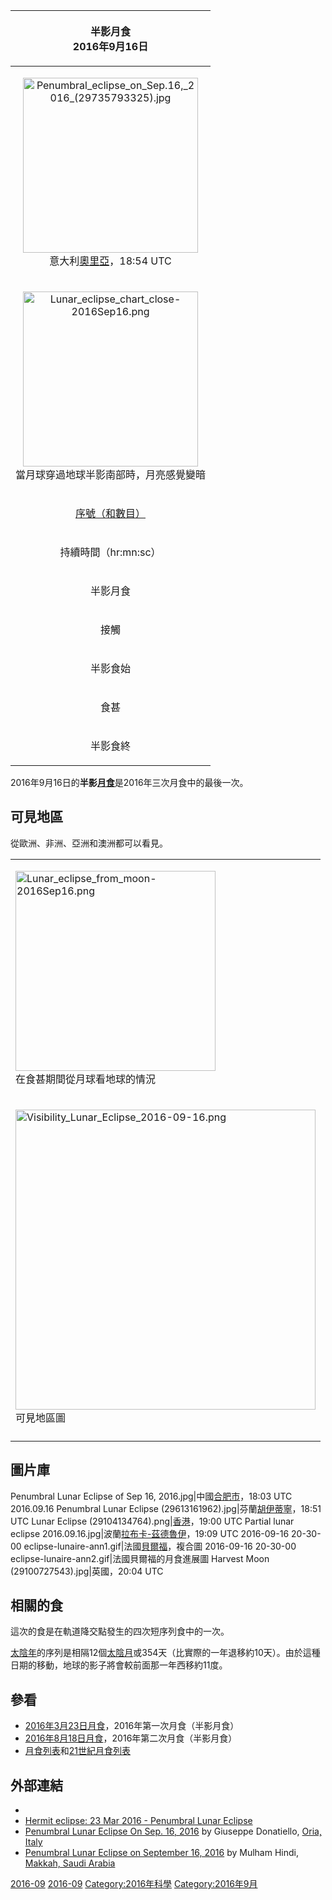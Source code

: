 {| class="wikitable" align=right width=280
!bgcolor=#e7dcc3 colspan=2|半影月食<br>2016年9月16日
|-
|align=center colspan=2|[[File:Penumbral_eclipse_on_Sep.16,_2016_(29735793325).jpg|280px]]<br>意大利[[奧里亞_(布林迪西省)|奧里亞]]，18:54 UTC
|-
|align=center colspan=2|[[File:Lunar_eclipse_chart_close-2016Sep16.png|280px]]<br>當月球穿過地球半影南部時，月亮感覺變暗
|-
|align=center bgcolor=#c0d0e0| [[沙羅週期|序號（和數目）]] || 147 (9 of 71)
|-
!align=center bgcolor=#c0b0e0 colspan=2| 持續時間（hr:mn:sc）
|-
|align=center bgcolor=#d0d0e0 | 半影月食 || 3:59:17
|-
!align=center bgcolor=#a0d0e0 colspan=2| 接觸
|-
|align=center bgcolor=#d0d0e0 | 半影食始 || 16:54:40 [[UTC|UTC]]
|-
|align=center bgcolor=#a0a0e0| 食甚 || 18:54:17
|-
|align=center bgcolor=#d0d0e0 | 半影食終 || 20:53:57
|}
2016年9月16日的'''半影[[月食|月食]]'''是2016年三次月食中的最後一次。

== 可見地區 ==

從歐洲、非洲、亞洲和澳洲都可以看見。

{|
|[[File:Lunar_eclipse_from_moon-2016Sep16.png|320px]]<br>在食甚期間從月球看地球的情況
|-
|[[File:Visibility_Lunar_Eclipse_2016-09-16.png|480px]]<br>可見地區圖
|-
|}

==圖片庫==
<Gallery>
Penumbral Lunar Eclipse of Sep 16, 2016.jpg|中國[[合肥市|合肥市]]，18:03 UTC
2016.09.16 Penumbral Lunar Eclipse (29613161962).jpg|芬蘭[[胡伊蒂寧|胡伊蒂寧]]，18:51 UTC
Lunar Eclipse (29104134764).png|[[香港|香港]]，19:00 UTC
Partial lunar eclipse 2016.09.16.jpg|波蘭[[拉布卡-茲德魯伊|拉布卡-茲德魯伊]]，19:09 UTC
2016-09-16 20-30-00 eclipse-lunaire-ann1.gif|法國[[貝爾福|貝爾福]]，複合圖
2016-09-16 20-30-00 eclipse-lunaire-ann2.gif|法國貝爾福的月食進展圖
Harvest Moon (29100727543).jpg|英國{{le|赫爾姆肖爾|Helmshore}}，20:04 UTC
</Gallery>

== 相關的食 ==
這次的食是在軌道降交點發生的四次短序列食中的一次。

[[陰曆|太陰年]]的序列是相隔12個[[朔望月|太陰月]]或354天（比實際的一年退移約10天）。由於這種日期的移動，地球的影子將會較前面那一年西移約11度。
{{Lunar eclipse set 2013-2016}}

== 參看 ==
* [[2016年3月23日月食|2016年3月23日月食]]，2016年第一次月食（半影月食）
* [[2016年8月18日月食|2016年8月18日月食]]，2016年第二次月食（半影月食）
* [[月食列表|月食列表]]和[[21世紀月食列表|21世紀月食列表]]

== 外部連結==
{{Commons category|Lunar eclipse of 2016 September 16}}
* {{LEplot2001 link|2016|Sep|16|N}}
* [http://www.hermit.org/Eclipse/when_lunars.html Hermit eclipse: 23 Mar 2016 - Penumbral Lunar Eclipse]{{Wayback|url=http://www.hermit.org/Eclipse/when_lunars.html |date=20140417022615 }}
* [http://spaceweathergallery.com/indiv_upload.php?upload_id=129388&PHPSESSID=u7de2fpr4m5ed23cubpondnh05 Penumbral Lunar Eclipse On Sep. 16, 2016]{{Wayback|url=http://spaceweathergallery.com/indiv_upload.php?upload_id=129388&PHPSESSID=u7de2fpr4m5ed23cubpondnh05 |date=20161112231829 }} by Giuseppe Donatiello, [[Oria,_Italy|Oria, Italy]]
* [http://spaceweathergallery.com/indiv_upload.php?upload_id=129377&PHPSESSID=u7de2fpr4m5ed23cubpondnh05 Penumbral Lunar Eclipse on September 16, 2016 ]{{Wayback|url=http://spaceweathergallery.com/indiv_upload.php?upload_id=129377&PHPSESSID=u7de2fpr4m5ed23cubpondnh05 |date=20161112221911 }} by Mulham Hindi, [[Makkah,_Saudi_Arabia|Makkah, Saudi Arabia]]
{{Lunar eclipses}}

{{DEFAULTSORT:Lunar eclipse 2016-09}}
[[Category:21世紀半影月食|2016-09]]
[[Category:2010年代月食|2016-09]]
[[Category:2016年科學|Category:2016年科學]]
[[Category:2016年9月|Category:2016年9月]]